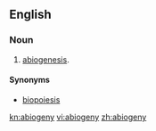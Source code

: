 ==English==

===Noun===
{{en-noun|-}}

# {{lb|en|biology}} [[abiogenesis]].

====Synonyms====
* [[biopoiesis]]

[[kn:abiogeny]]
[[vi:abiogeny]]
[[zh:abiogeny]]